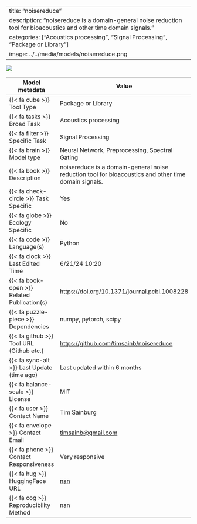 
---
title: "noisereduce"
description: "noisereduce is a domain-general noise reduction tool for bioacoustics and other time domain signals. "
categories: ["Acoustics processing", "Signal Processing", "Package or Library"]
image: ../../media/models/noisereduce.png
---

![](../../media/models/noisereduce.png){.custom_image}

| Model metadata             | Value                               |
|----------------------------|------------------------------------|
| {{< fa cube >}} Tool Type | [Package or Library]{.tool_type .tool_type_pkglib} |
| {{< fa tasks >}} Broad Task | Acoustics processing |
| {{< fa filter >}} Specific Task | Signal Processing |
| {{< fa brain >}} Model type | Neural Network, Preprocessing, Spectral Gating |
| {{< fa book >}} Description | noisereduce is a domain-general noise reduction tool for bioacoustics and other time domain signals.  |
| {{< fa check-circle >}} Task Specific | Yes |
| {{< fa globe >}} Ecology Specific | No |
| {{< fa code >}} Language(s) | Python |
| {{< fa clock >}} Last Edited Time | 6/21/24 10:20 |
| {{< fa book-open >}} Related Publication(s) | [https://doi.org/10.1371/journal.pcbi.1008228](https://doi.org/10.1371/journal.pcbi.1008228) |
| {{< fa puzzle-piece >}} Dependencies | numpy, pytorch, scipy |
| {{< fa github >}} Tool URL (Github etc.) | [https://github.com/timsainb/noisereduce](https://github.com/timsainb/noisereduce) |
| {{< fa sync-alt >}} Last Update (time ago) | Last updated within 6 months |
| {{< fa balance-scale >}} License | MIT |
| {{< fa user >}} Contact Name | Tim Sainburg |
| {{< fa envelope >}} Contact Email | [timsainb@gmail.com](timsainb@gmail.com) |
| {{< fa phone >}} Contact Responsiveness | Very responsive |
| {{< fa hug >}} HuggingFace URL | [nan](nan) |
| {{< fa cog >}} Reproducibility Method | nan |
